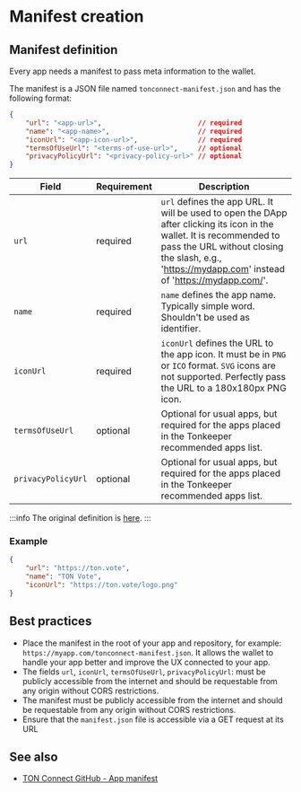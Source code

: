 
# Manifest creation

## Manifest definition 

Every app needs a manifest to pass meta information to the wallet. 

The manifest is a JSON file named `tonconnect-manifest.json` and has the following format:

```json
{
    "url": "<app-url>",                        // required
    "name": "<app-name>",                      // required
    "iconUrl": "<app-icon-url>",               // required
    "termsOfUseUrl": "<terms-of-use-url>",     // optional
    "privacyPolicyUrl": "<privacy-policy-url>" // optional
}
```

|Field|Requirement| Description                                                                                                                                                                                                      |
|---|---|------------------------------------------------------------------------------------------------------------------------------------------------------------------------------------------------------------------|
|`url` |required| `url` defines the app URL.  It will be used to open the DApp after clicking its icon in the wallet. It is recommended to pass the URL without closing the slash, e.g., 'https://mydapp.com' instead of 'https://mydapp.com/'. |
| `name`|required| `name` defines the app name. Typically simple word. Shouldn't be used as identifier.                                                                                                                             |
| `iconUrl`| required | `iconUrl` defines the URL to the app icon. It must be in `PNG` or `ICO` format. `SVG` icons are not supported. Perfectly pass the URL to a 180x180px PNG icon.                                                                   |
| `termsOfUseUrl` |optional| Optional for usual apps, but required for the apps placed in the Tonkeeper recommended apps list.                                                                                                       |
| `privacyPolicyUrl` | optional | Optional for usual apps, but required for the apps placed in the Tonkeeper recommended apps list.                                                                                                       |

:::info
The original definition is [here](https://github.com/ton-blockchain/ton-connect/blob/main/requests-responses.md#app-manifest).
:::

### Example

```json
{
    "url": "https://ton.vote",
    "name": "TON Vote",
    "iconUrl": "https://ton.vote/logo.png"
}
```
## Best practices

- Place the manifest in the root of your app and repository, for example: `https://myapp.com/tonconnect-manifest.json`. It allows the wallet to handle your app better and improve the UX connected to your app.
- The fields `url`, `iconUrl`, `termsOfUseUrl`, `privacyPolicyUrl`: must be publicly accessible from the internet and should be requestable from any origin without CORS restrictions.
- The manifest must be publicly accessible from the internet and should be requestable from any origin without CORS restrictions.
- Ensure that the `manifest.json` file is accessible via a GET request at its URL

## See also
- [TON Connect GitHub - App manifest](https://github.com/ton-blockchain/ton-connect/blob/main/requests-responses.md#app-manifest)

<Feedback />

